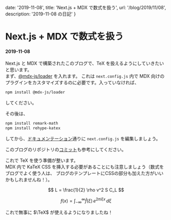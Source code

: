 
  date: '2019-11-08',
  title: 'Next.js + MDX で数式を扱う',
  url: '/blog/2019/11/08',
  description: '2019-11-08 の日記'
}


<ModeSwitch />

# Next.js + MDX で数式を扱う
#### 2019-11-08

Next.js と MDX で構築されたこのブログで、TeX を扱えるようにしていきたいと思います。  
まず、[@mdx-js/loader](https://github.com/mdx-js/mdx/tree/master/packages/loader) を入れます。
これは `next.config.js` 内で MDX 向けのプラグインをカスタマイズするのに必要です。入っていなければ、

```bash
npm install @mdx-js/loader
```

してください。  

  

その後は、

```bash
npm install remark-math
npm install rehype-katex
```

してから、[ドキュメンテーション](https://mdxjs.com/guides/math-blocks)通りに `next.config.js` を編集しましょう。


このブログのリポジトリの[コミット](https://github.com/7ma7X/hellorusk.net/commit/e300f2d14e0d7bf692048b65015df2a27a5aa3bd)も参考にしてください。


<Iframely href="https://github.com/7ma7X/hellorusk.net/commit/e300f2d14e0d7bf692048b65015df2a27a5aa3bd" url="//cdn.iframe.ly/C28T2bA" />


これで TeX を使う準備が整います。  
MDX 内で KaTeX CSS を挿入する必要があることにも注意しましょう（数式をブログでよく使う人は、
ブログのテンプレートにCSSの部分も加えた方がいいかもしれませんね！）。

$$
L = \frac{1}{2} \rho v^2 S C_L
$$

$$
f(x) = \int_{-\infty}^\infty
    \hat f(\xi)\,e^{2 \pi i \xi x}
    \,d\xi
$$

これで無事に $\TeX$ が使えるようになりましたね！


<BlogLayout meta={meta} />
<BlogMeta meta={meta} />